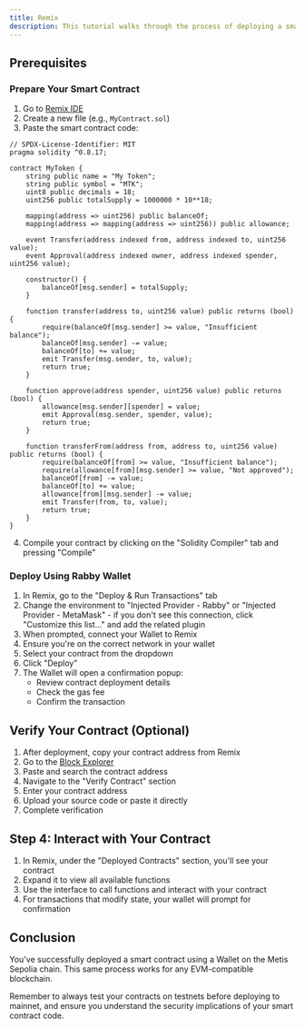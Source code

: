 ```yaml
---
title: Remix
description: This tutorial walks through the process of deploying a smart contract on Metis using Remix.
---
```



## Prerequisites

<Cards>
  <Card title={"Set Up Environment"} href="../environment"></Card>
</Cards>

<Steps>
<Step>

### Prepare Your Smart Contract

1. Go to [Remix IDE](https://remix.ethereum.org/)
2. Create a new file (e.g., `MyContract.sol`)
3. Paste the smart contract code:

```solidity
// SPDX-License-Identifier: MIT
pragma solidity ^0.8.17;

contract MyToken {
    string public name = "My Token";
    string public symbol = "MTK";
    uint8 public decimals = 18;
    uint256 public totalSupply = 1000000 * 10**18;

    mapping(address => uint256) public balanceOf;
    mapping(address => mapping(address => uint256)) public allowance;

    event Transfer(address indexed from, address indexed to, uint256 value);
    event Approval(address indexed owner, address indexed spender, uint256 value);

    constructor() {
        balanceOf[msg.sender] = totalSupply;
    }

    function transfer(address to, uint256 value) public returns (bool) {
        require(balanceOf[msg.sender] >= value, "Insufficient balance");
        balanceOf[msg.sender] -= value;
        balanceOf[to] += value;
        emit Transfer(msg.sender, to, value);
        return true;
    }

    function approve(address spender, uint256 value) public returns (bool) {
        allowance[msg.sender][spender] = value;
        emit Approval(msg.sender, spender, value);
        return true;
    }

    function transferFrom(address from, address to, uint256 value) public returns (bool) {
        require(balanceOf[from] >= value, "Insufficient balance");
        require(allowance[from][msg.sender] >= value, "Not approved");
        balanceOf[from] -= value;
        balanceOf[to] += value;
        allowance[from][msg.sender] -= value;
        emit Transfer(from, to, value);
        return true;
    }
}
```

4. Compile your contract by clicking on the "Solidity Compiler" tab and pressing "Compile"

</Step>
<Step>

### Deploy Using Rabby Wallet

1. In Remix, go to the "Deploy & Run Transactions" tab
2. Change the environment to "Injected Provider - Rabby" or "Injected Provider - MetaMask" - if you don't see this connection, click "Customize this list..." and add the related plugin
3. When prompted, connect your Wallet to Remix
4. Ensure you're on the correct network in your wallet
5. Select your contract from the dropdown
6. Click "Deploy"
7. The Wallet will open a confirmation popup:
   - Review contract deployment details
   - Check the gas fee
   - Confirm the transaction

</Step>
<Step>

## Verify Your Contract (Optional)

1. After deployment, copy your contract address from Remix
2. Go to the [Block Explorer](https://sepolia-explorer.metisdevops.link/)
3. Paste and search the contract address
4. Navigate to the "Verify Contract" section
5. Enter your contract address
6. Upload your source code or paste it directly
7. Complete verification

</Step>
<Step>

## Step 4: Interact with Your Contract

1. In Remix, under the "Deployed Contracts" section, you'll see your contract
2. Expand it to view all available functions
3. Use the interface to call functions and interact with your contract
4. For transactions that modify state, your wallet will prompt for confirmation

</Step>
</Steps>

## Conclusion

You've successfully deployed a smart contract using a Wallet on the Metis Sepolia chain. This same process works for any EVM-compatible blockchain.

Remember to always test your contracts on testnets before deploying to mainnet, and ensure you understand the security implications of your smart contract code.
